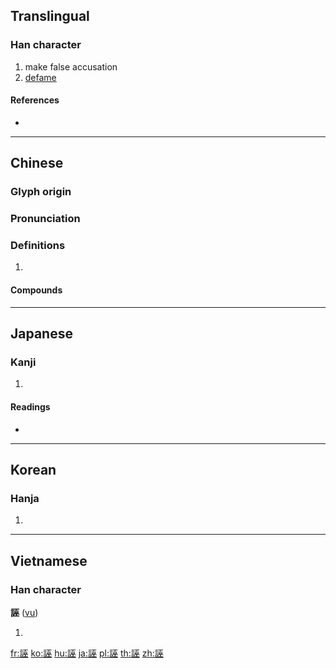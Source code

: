 {{character info/new}}
{{also|诬}}
==Translingual==

===Han character===
{{Han char|rn=149|rad=言|as=07|sn=14|four=01618|canj=YRMOO}}

# make false accusation
# [[defame]]

====References====
* {{Han ref|kx=1163.170|dkj=35542|dj=1628.110|hdz=63974.030|uh=8AA3|ud=35491|bh=BB7A|bd=47994}}

----

==Chinese==
{{zh-forms|s=诬}}

===Glyph origin===
{{Han etym}}

===Pronunciation===
{{zh-pron
|m=wū
|c=mou4
|mn=bû
|mc=y
|oc=y
|cat=
}}

===Definitions===
{{zh-hanzi}}

# {{rfdef|zh}}

====Compounds====
{{zh-der|不疑誣金|不誣|厚誣|妝誣|欺誣|矯誣|虛誣|誣告|誣害|誣枉|誣盜插贓|誣罔|誣良為盜|誣衊|誣賴|誣陷|贓誣|辯誣|霹誣|非愚則誣}}

----

==Japanese==

===Kanji===
{{ja-kanji|grade=|rs=言07}}

# {{defn|lang=ja|sort=言07}}

====Readings====
* {{ja-readings|on=[[ふ]] (fu), [[ぶ]] (bu)|kun=[[しいる]] (shiiru)|nanori=}}

----

==Korean==

===Hanja===
{{ko-hanja|hangeul=무|eumhun=|rv=mu|mr=mu|y=mu}}

# {{defn|lang=ko|sort=言07}}

----

==Vietnamese==

===Han character===
'''誣''' ([[vu]])

# {{defn|lang=vi}}

[[fr:誣]]
[[ko:誣]]
[[hu:誣]]
[[ja:誣]]
[[pl:誣]]
[[th:誣]]
[[zh:誣]]